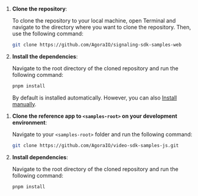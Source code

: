 <PlatformWrapper platform="web">

<ProductWrapper product="signaling">

1. **Clone the repository**:

    To clone the repository to your local machine, open Terminal and navigate to the directory where you want to clone the repository. Then, use the following command:

    ```bash
    git clone https://github.com/AgoraIO/signaling-sdk-samples-web
    ```

1.  **Install the dependencies**:

    Navigate to the root directory of the cloned repository and run the following command:

    ```bash
    pnpm install
    ```

    By default <Vpd  k="SDK" /> is installed automatically. However, you can also [Install <Vpd  k="SDK" /> manually](../reference/downloads#through-the-agora-website).

</ProductWrapper>

<ProductWrapper notAllowed="signaling">

1. **Clone the <Vpd  k="SDK" /> reference app to `<samples-root>` on your development environment**:

    Navigate to your `<samples-root>` folder and run the following command:


      ```bash
      git clone https://github.com/AgoraIO/video-sdk-samples-js.git
      ```

1. **Install dependencies**:

    Navigate to the root directory of the cloned repository and run the following command:

    ```bash
    pnpm install
    ```

</ProductWrapper>

</PlatformWrapper>
